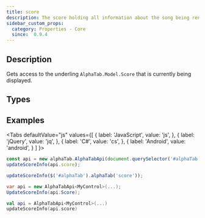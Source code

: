 ```yaml
---
title: score
description: The score holding all information about the song being rendered
sidebar_custom_props:
  category: Properties - Core
  since:  0.9.4
---
```


<SinceBadge since="0.9.4" />


## Description
Gets access to the underling `AlphaTab.Model.Score` that is currently being displayed. 


<PropertyDescription />


## Types

<TypeTable>
    <TypeRow type="js" name="alphaTab.model.Score" />
    <TypeRow type="net" name="AlphaTab.Model.Score" />
    <TypeRow type="android" name="alphaTab.model.Score" />
</TypeTable>

## Examples

<Tabs
  defaultValue="js"
  values={[
    { label: 'JavaScript', value: 'js', },
    { label: 'jQuery', value: 'jq', },
    { label: 'C#', value: 'cs', },
    { label: 'Android', value: 'android', }
  ]
}>
<TabItem value="js">

```js
const api = new alphaTab.AlphaTabApi(document.querySelector('#alphaTab'));
updateScoreInfo(api.score);
```

</TabItem>
<TabItem value="jq">

```js
updateScoreInfo($('#alphaTab').alphaTab('score'));
```

</TabItem>
<TabItem value="cs">

```csharp
var api = new AlphaTabApi<MyControl>(...);
UpdateScoreInfo(api.Score);
```

</TabItem>
<TabItem value="android">

```kotlin
val api = AlphaTabApi<MyControl>(...)
updateScoreInfo(api.score)
```

</TabItem>
</Tabs>